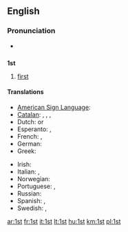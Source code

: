 ==English==

===Pronunciation===
* {{audio|en-us-1st.ogg|Audio (US)}}

==={{abbreviation}}===
'''1st'''

# [[first]]

====Translations====
{{trans-top|abbreviation of "first"}}
* [[American Sign Language]]: {{tø|ase|1@Side-PalmForward 1@Side-PalmBack}}
* [[Catalan]]: {{t-|ca|1r|m}}, {{t-|ca|1a|f}}, {{t-|ca|1rs|m|p}}, {{t-|ca|1es|f|p}}
* Dutch: {{t|nl|1ste}} or {{t-|nl|1e}}
* Esperanto: {{t-|eo|1a|xs=Esperanto}},  {{t-|eo|1-a|xs=Esperanto}}
* French: {{t+|fr|1er|m}}, {{t|fr|1ère|f}}
* German: {{t+|de|1.}}
* Greek: {{t|el|1ος}}
{{trans-mid}}
* Irish: {{t-|ga|1ú|xs=Irish}}
* Italian: {{t-|it|1º|m}}, {{t-|it|1ª|f}}
* Norwegian: {{t-|no|1.}}
* Portuguese: {{t|pt|1.º|m}}, {{t|pt|1.ª|f}}
* Russian: {{t-|ru|1-ый}}
* Spanish: {{t-|es|1º|m}}, {{t-|es|1a|f}}
* Swedish: {{t|sv|1:a}}, {{t|sv|1:e}}
{{trans-bottom}}

[[ar:1st]]
[[fr:1st]]
[[it:1st]]
[[lt:1st]]
[[hu:1st]]
[[km:1st]]
[[pl:1st]]